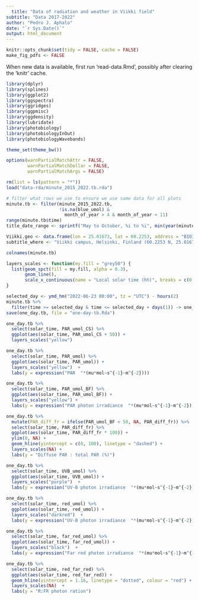 ```yaml
---
  title: "Data of radiation and weather in Viikki field"
subtitle: "Data 2017-2022"
author: "Pedro J. Aphalo"
date: "`r Sys.Date()`"
output: html_document
---
```


  ```r
knitr::opts_chunk$set(tidy = FALSE, cache = FALSE)
make_fig_pdfs <- FALSE
```

When new data is available, first run 'read-data.Rmd', possibly after clearing the 'knitr' cache.

```r
library(dplyr)
library(splines)
library(ggplot2)
library(ggspectra)
library(ggridges)
library(ggpmisc)
library(ggdensity)
library(lubridate)
library(photobiology)
library(photobiologyInOut)
library(photobiologyWavebands)

theme_set(theme_bw())

options(warnPartialMatchAttr = FALSE,
        warnPartialMatchDollar = FALSE,
        warnPartialMatchArgs = FALSE)
```


```r
rm(list = ls(pattern = "*"))
load("data-rda/minute_2015_2022.tb.rda")

# filter what rows we use to ensure we use same data for all plots
minute.tb <- filter(minute_2015_2022.tb,
                    !is.na(blue_umol) &
                      month_of_year > 4 & month_of_year < 11)
range(minute.tb$time)
title_date_range <- sprintf("May to October, %i to %i", min(year(minute.tb$time)), max(year(minute.tb$time)))
```

```r
Viikki.geo <- data.frame(lon = 25.01673, lat = 60.2253, address = "BIO3, Viikki")
subtitle_where <- "Viikki campus, Helsinki, Finland (60.2253 N, 25.01673 E)"
```

```r
colnames(minute.tb)

```

```r
layers_scales <- function(my.fill = "grey50") {
  list(geom_spct(fill = my.fill, alpha = 0.3),
       geom_line(),
       scale_x_continuous(name = "Local solar time (hh)", breaks = c(0, 6, 12, 18, 24)))
}
```


```r
selected_day <- ymd_hm("2022-06-23 00:00", tz = "UTC") - hours(2)
minute.tb %>%
  filter(time >= selected_day & time <= selected_day + days(1)) -> one_day.tb
save(one_day.tb, file = "one-day-tb.Rda")
```

```r
one_day.tb %>%
  select(solar_time, PAR_umol_CS) %>%
  ggplot(aes(solar_time, PAR_umol_CS + 50)) +
  layers_scales("yellow") 
```

```r
one_day.tb %>%
  select(solar_time, PAR_umol) %>%
  ggplot(aes(solar_time, PAR_umol)) +
  layers_scales("yellow")  +
  labs(y = expression("PAR  "*(mu*mol~s^{-1}~m^{-2})))
```

```r
one_day.tb %>%
  select(solar_time, PAR_umol_BF) %>%
  ggplot(aes(solar_time, PAR_umol_BF)) +
  layers_scales("yellow") +
  labs(y = expression("PAR photon irradiance  "*(mu*mol~s^{-1}~m^{-2})))
```


```r
one_day.tb %>%
  mutate(PAR_diff_fr = ifelse(PAR_umol_BF < 50, NA, PAR_diff_fr)) %>%
  select(solar_time, PAR_diff_fr) %>%
  ggplot(aes(solar_time, PAR_diff_fr * 100)) +
  ylim(0, NA) +
  geom_hline(yintercept = c(0, 100), linetype = "dashed") +
  layers_scales(NA) +
  labs(y = "Diffuse PAR : total PAR (%)")
```

```r
one_day.tb %>%
  select(solar_time, UVB_umol) %>%
  ggplot(aes(solar_time, UVB_umol)) +
  layers_scales("purple")  +
  labs(y = expression("UV-B photon irradiance  "*(mu*mol~s^{-1}~m^{-2})))
```

```r
one_day.tb %>%
  select(solar_time, red_umol) %>%
  ggplot(aes(solar_time, red_umol)) +
  layers_scales("darkred")  +
  labs(y = expression("UV-B photon irradiance  "*(mu*mol~s^{-1}~m^{-2})))
```

```r
one_day.tb %>%
  select(solar_time, far_red_umol) %>%
  ggplot(aes(solar_time, far_red_umol)) +
  layers_scales("black")  +
  labs(y = expression("Far red photon irradiance  "*(mu*mol~s^{-1}~m^{-2})))
```

```r
one_day.tb %>%
  select(solar_time, red_far_red) %>%
  ggplot(aes(solar_time, red_far_red)) +
  geom_hline(yintercept = 1.16, linetype = "dotted", colour = "red") +
  layers_scales(NA)  +
  labs(y = "R:FR photon ration")
```
